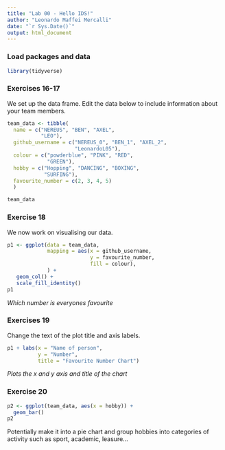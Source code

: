 ```yaml
---
title: "Lab 00 - Hello IDS!"
author: "Leonardo Maffei Mercalli"
date: "`r Sys.Date()`"
output: html_document
---
```


### Load packages and data

```r
library(tidyverse) 
```

### Exercises 16-17

We set up the data frame. Edit the data below to include information about your team members.

```r
team_data <- tibble(
  name = c("NEREUS", "BEN", "AXEL", 
           "LEO"),
  github_username = c("NEREUS_0", "BEN_1", "AXEL_2", 
                      "LeonardoL05"), 
  colour = c("powderblue", "PINK", "RED", 
             "GREEN"),
  hobby = c("Hopping", "DANCING", "BOXING", 
            "SURFING"),
  favourite_number = c(2, 3, 4, 5)
  )

team_data
```

### Exercise 18

We now work on visualising our data. 

```r
p1 <- ggplot(data = team_data, 
             mapping = aes(x = github_username, 
                           y = favourite_number,
                           fill = colour), 
             ) +
   geom_col() +
   scale_fill_identity()
p1
```


*Which number is everyones favourite*

### Exercises 19

Change the text of the plot title and axis labels.

```r
p1 + labs(x = "Name of person", 
          y = "Number",
          title = "Favourite Number Chart")
```

*Plots the x and y axis and title of the chart*

### Exercise 20

```r
p2 <- ggplot(team_data, aes(x = hobby)) +
  geom_bar()
p2
```

Potentially make it into a pie chart and group hobbies into categories of activity such as sport, academic, leasure...